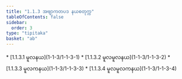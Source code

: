 ```yaml
---
title: "1.1.3 အဗျာကတပဒ နယစတုက္က"
tableOfContents: false
sidebar:
  order: 3
type: "tipitaka"
basket: "ab"
---
```



<DynamicBreadcrumb />



<TableOfContents>
* [1.1.3.1 မူလနယ](1-1-3/1-1-3-1)
* [1.1.3.2 မူလမူလနယ](1-1-3/1-1-3-2)
* [1.1.3.3 မူလကနယ](1-1-3/1-1-3-3)
* [1.1.3.4 မူလမူလကနယ](1-1-3/1-1-3-4)
</TableOfContents>